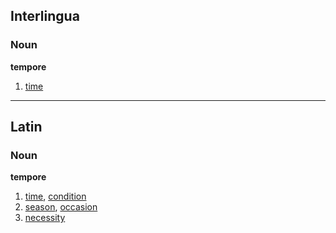 == Interlingua ==
=== Noun ===
'''tempore'''
# [[time]]

----

==Latin==
===Noun===
'''tempore'''
# [[time]], [[condition]]
# [[season]], [[occasion]]
# [[necessity]]
